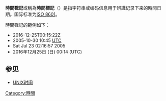 {{NoteTA
| G1  = IT
| T=zh-cn:时间戳;zh-tw:時戳;
}}
'''時間戳記'''或稱為'''時間標記'''（{{lang-en|timestamp}}）是指字符串或编码信息用于辨識记录下来的時間日期。国际标准为[[ISO_8601|ISO 8601]]。

時間戳記的範例如下：
* 2016-12-25T00:15:22Z
* 2005-10-30 10:45 [[UTC|UTC]]
* Sat Jul 23 02:16:57 2005
* 2016年12月25日 (日) 00:14 (UTC)

== 参见 ==
* [[UNIX时间|UNIX时间]]

{{Standard-stub}}
[[Category:時間|Category:時間]]